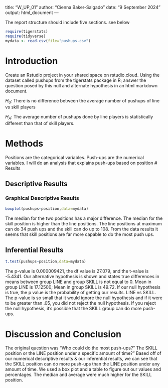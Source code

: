 
title: "W_UP_01"
author: "Cienna Baker-Salgado"
date: "9 September 2024"
output: html_document
---



The report structure should include five sections.  see below



```r
require(tigerstats)
require(tidyverse)
mydata <- read.csv(file="pushups.csv")
```

# Introduction

<!--In this section you explain what you are trying to show. Where did the data come from? What is the research or other question you are trying to answer?!-->

Create an Rstudio project in your shared space on rstudio.cloud.  Using the dataset called pushups from the tigerstats package in R; answer the question posed by this null and alternate hypothesis in an html markdown document.

$H_0$: There is no difference between the average number of pushups of line vs skill players 

$H_A$: The average number of pushups done by line players is statistically different than that of skill players.

# Methods

<!--Decide on your methods: use "variable analysis" or other appropriate descriptors. Make sure to choose at least one graphical method and at least one numerical method.!-->
Positions are the categorical variables. Push-ups are the numerical variables. I will do an analysis that explains push-ups based on position
# Results

<!--Divide this section into two sub-sections: One for your descriptive results and one for your inferential results.!-->

## Descriptive Results

### Graphical Descriptive Results
```r
boxplot(pushups~position,data=mydata)
```
<!--Graphical results here. Make sure to show your code. Provide appropriate labels for axes, giving units if possible, and provide a good title for the graph, too. Use the graphical results to describe the patterns if any that exist in the data as focused toward the research question!-

The push-ups are on the y-axis and positions on the x-axis of the box plot. On the box plot, there is a large segment on each whisker plot. The average push-ups for the positions looks to be different. The skill position seems to do more push-ups based off of the y-axis (pushups)

### Numerical Descriptive Results
```r
favstats(pushups~position,data=mydata)
```


<!--Numerical results go here. Use the numerical results to describe the patterns if any that exist in the data as focused toward the research question!-->


The median for the two positions has a major difference. The median for the skill position is higher than the line positions. The line positions at maximum can do  34 push ups and the skill can do up to 108. From the data results it seems that skill positions are far more capable to do the most push ups.

## Inferential Results
```r
t.test(pushups~position,data=mydata)
```


<!--State hypothesis clearly. Make sure your discussion of the inferential test covers all the aspects that the test output produces, such as test statistic, p-value etc. Make a decision about the null hypothesis, explain the assumptions on which the selected test/procedure was based, and why the chosen procedure satisfys the assumptions and is appropriate to answer the research question!-->


The p-value is 0.000009421, the df value is 27.079, and the t-value is -5.4341. Our alternative hypothesis is shown and states true differences in means between group LINE and group SKILL is not equal to 0. Mean in group LINE is 17.12500; Mean in group SKILL is 49.72. If our null hypothesis is true, the p value is the probability of getting our results. LINE vs SKILL. The p-value is so small that it would ignore the null hypothesis and if it were to be greater than .05, you did not reject the null hypothesis. If you reject the null hypothesis, it's possible that the SKILL group can do more push-ups.

# Discussion and Conclusion

<!--Discussion and conclusion here. If you found a relationship be sure to consider whether the relationship occurs because one of the variavbles causes the other, or whether they perhasps are related for some other reason. Watch the chapter 6 videos from the GeorgeTown videos collection.!-->

The original question was "Who could do the most push-ups?" The SKILL position or the LINE position under a specific amount of time?" Based off of our numerical descriptive results & our inferential results, we can see that the SKILL position can do more push-ups than the LINE position under any amount of time. We used a box plot and a table to figure out our values and percentages. The median and average were much higher for the SKILL position.
